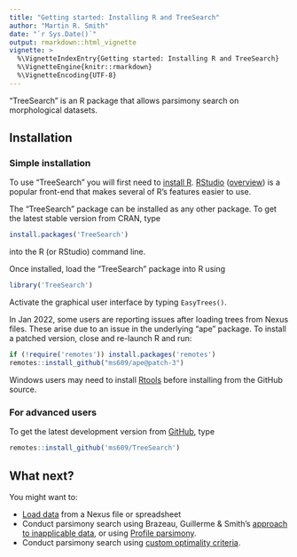 ```yaml
---
title: "Getting started: Installing R and TreeSearch"
author: "Martin R. Smith"
date: "`r Sys.Date()`"
output: rmarkdown::html_vignette
vignette: >
  %\VignetteIndexEntry{Getting started: Installing R and TreeSearch}
  %\VignetteEngine{knitr::rmarkdown}
  %\VignetteEncoding{UTF-8}
---
```



"TreeSearch" is an R package that allows parsimony search on morphological
datasets.

## Installation

### Simple installation

To use "TreeSearch" you will first need to [install R](https://CRAN.R-project.org/). 
[RStudio](https://www.rstudio.com/)
([overview](https://dss.princeton.edu/training/RStudio101.pdf)) is a popular
front-end that makes several of R's features easier to use.

The "TreeSearch" package can be installed as any other package. 
To get the latest stable version from CRAN, type
```r
install.packages('TreeSearch')
```
into the R (or RStudio) command line.

Once installed, load the "TreeSearch" package into R using
```r
library('TreeSearch')
```

Activate the graphical user interface by typing `EasyTrees()`.

In Jan 2022, some users are reporting issues after loading trees from Nexus files.
These arise due to an issue in the underlying "ape" package.
To install a patched version, close and re-launch R and run:

```r
if (!require('remotes')) install.packages('remotes')
remotes::install_github("ms609/ape@patch-3")
```

Windows users may need to install 
[Rtools](https://cran.r-project.org/bin/windows/Rtools/) before
installing from the GitHub source.

### For advanced users

To get the latest development version from
[GitHub](https://github.com/ms609/TreeSearch/), type
```r
remotes::install_github('ms609/TreeSearch')
```

## What next?

You might want to:

- [Load data](https://ms609.github.io/TreeTools/articles/load-data.html) from a Nexus file or spreadsheet
- Conduct parsimony search using Brazeau, Guillerme & Smith's [approach to inapplicable data](tree-search.html), or using [Profile parsimony](profile.html).
- Conduct parsimony search using [custom optimality criteria](custom.html).
